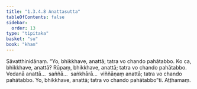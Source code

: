 ```yaml
---
title: "1.3.4.8 Anattasutta"
tableOfContents: false
sidebar:
  order: 13
type: "tipitaka"
basket: "su"
book: "khan"
---
```



<DynamicBreadcrumb />

<Division number="143" book="khan" bookNo="13" page="146">

<Paragraph number="775" book="khan">
Sāvatthinidānaṃ. “Yo, bhikkhave, anattā; tatra vo chando pahātabbo. Ko ca, bhikkhave, anattā? Rūpaṃ, bhikkhave, anattā; tatra vo chando pahātabbo. Vedanā anattā…  saññā…  saṅkhārā…  viññāṇaṃ anattā; tatra vo chando pahātabbo. Yo, bhikkhave, anattā; tatra vo chando pahātabbo”ti.

</Paragraph>
</Division>

<Paragraph number="776" type="center" book="khan">
Aṭṭhamaṃ.
</Paragraph>